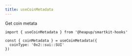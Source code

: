 ```yaml
---
title: useCoinMetadata
---
```


Get coin metata

```tsx
import { useCoinMetadata } from '@heapup/smartkit-hooks'

const { coinMetadata } = useCoinMetadata({
  coinType: '0x2::sui::SUI'
})
```
